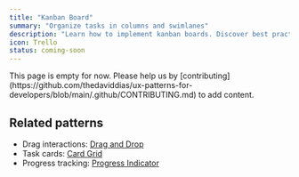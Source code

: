 ```yaml
---
title: "Kanban Board"
summary: "Organize tasks in columns and swimlanes"
description: "Learn how to implement kanban boards. Discover best practices for drag-and-drop, task management, and workflow visualization."
icon: Trello
status: coming-soon
---
```


<Callout type="warning">
  This page is empty for now. Please help us by
  [contributing](https://github.com/thedaviddias/ux-patterns-for-developers/blob/main/.github/CONTRIBUTING.md)
  to add content.
</Callout>

## Related patterns

- Drag interactions: [Drag and Drop](/patterns/content-management/drag-and-drop)
- Task cards: [Card Grid](/patterns/data-display/card-grid)
- Progress tracking: [Progress Indicator](/patterns/user-feedback/progress-indicator)

